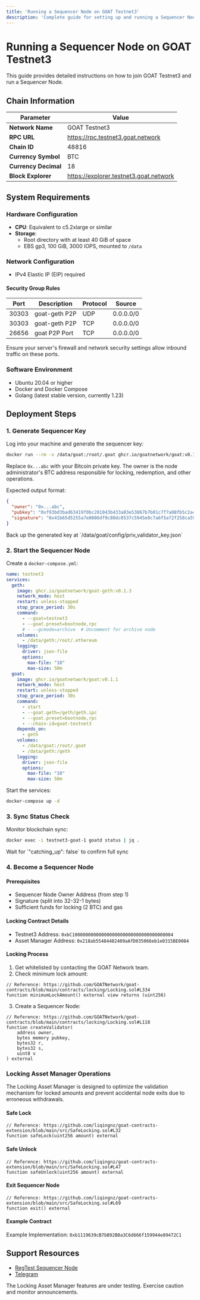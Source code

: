 ```yaml
---
title: 'Running a Sequencer Node on GOAT Testnet3'
description: 'Complete guide for setting up and running a Sequencer Node (2 BTC stake) on GOAT Testnet3'
---
```



# Running a Sequencer Node on GOAT Testnet3

This guide provides detailed instructions on how to join GOAT Testnet3 and run a Sequencer Node.

## Chain Information

| Parameter         | Value                                       |
| ----------------- | ------------------------------------------- |
| **Network Name**  | GOAT Testnet3                               |
| **RPC URL**       | https://rpc.testnet3.goat.network           |
| **Chain ID**      | 48816                                       |
| **Currency Symbol** | BTC                                        |
| **Currency Decimal** | 18                                         |
| **Block Explorer**  | https://explorer.testnet3.goat.network      |

## System Requirements

### Hardware Configuration

- **CPU**: Equivalent to c5.2xlarge or similar
- **Storage**:
  - Root directory with at least 40 GiB of space
  - EBS gp3, 100 GiB, 3000 IOPS, mounted to `/data`

### Network Configuration

- IPv4 Elastic IP (EIP) required

#### Security Group Rules

| Port  | Description        | Protocol | Source    |
| ----- | ------------------ | -------- | --------- |
| 30303 | goat-geth P2P      | UDP      | 0.0.0.0/0 |
| 30303 | goat-geth P2P      | TCP      | 0.0.0.0/0 |
| 26656 | goat P2P Port      | TCP      | 0.0.0.0/0 |

<Callout type="info">
  Ensure your server's firewall and network security settings allow inbound traffic on these ports.
</Callout>

### Software Environment

- Ubuntu 20.04 or higher
- Docker and Docker Compose
- Golang (latest stable version, currently 1.23)

## Deployment Steps

### 1. Generate Sequencer Key

Log into your machine and generate the sequencer key:

```bash
docker run --rm -v /data/goat:/root/.goat ghcr.io/goatnetwork/goat:v0.1.1 modgen locking sign --owner 0x...abc --eth-chain-id 48816
```

Replace `0x...abc` with your Bitcoin private key. The owner is the node administrator's BTC address responsible for locking, redemption, and other operations.

Expected output format:
```json
{
  "owner": "0x...abc",
  "pubkey": "0xf93bd3bad63419f0bc201043b433a03e53867b7b01c7f7a08fb5c2a4e14ce89bd6303df7e5bca824c5c6526aa748f4eef20d9879de26bfda0b00414cb6b76ff8",
  "signature": "0x41b65d5255a7e0006df9c80dc0537c5945e0c7a6f5af2f258ca5969f665f16654449d79355ec2f00d847c4949024216d979057808ccd3dfaf3d8b5d6aa51b1d100"
}
```

<Callout type="warning">
  Back up the generated key at `/data/goat/config/priv_validator_key.json`
</Callout>

### 2. Start the Sequencer Node

Create a `docker-compose.yml`:

```yaml
name: testnet3
services:
  geth:
    image: ghcr.io/goatnetwork/goat-geth:v0.1.3
    network_mode: host
    restart: unless-stopped
    stop_grace_period: 30s
    command:
      - --goat=testnet3
      - --goat.preset=bootnode,rpc
      # - --gcmode=archive  # Uncomment for archive node
    volumes:
      - /data/geth:/root/.ethereum
    logging:
      driver: json-file
      options:
        max-file: "10"
        max-size: 50m
  goat:
    image: ghcr.io/goatnetwork/goat:v0.1.1
    network_mode: host
    restart: unless-stopped
    stop_grace_period: 30s
    command:
      - start
      - --goat.geth=/geth/geth.ipc
      - --goat.preset=bootnode,rpc
      - --chain-id=goat-testnet3
    depends_on:
      - geth
    volumes:
      - /data/goat:/root/.goat
      - /data/geth:/geth
    logging:
      driver: json-file
      options:
        max-file: "10"
        max-size: 50m
```

Start the services:
```bash
docker-compose up -d
```

### 3. Sync Status Check

Monitor blockchain sync:
```bash
docker exec -i testnet3-goat-1 goatd status | jq .
```

<Callout type="info">
  Wait for `"catching_up": false` to confirm full sync
</Callout>

### 4. Become a Sequencer Node

#### Prerequisites
- Sequencer Node Owner Address (from step 1)
- Signature (split into 32-32-1 bytes)
- Sufficient funds for locking (2 BTC) and gas

#### Locking Contract Details
- Testnet3 Address: `0xbC10000000000000000000000000000000000004`
- Asset Manager Address: `0x218ab55484482409aAfD035066eb1e0315BE0084`

#### Locking Process

1. Get whitelisted by contacting the GOAT Network team.
2. Check minimum lock amount:
```solidity
// Reference: https://github.com/GOATNetwork/goat-contracts/blob/main/contracts/locking/Locking.sol#L334
function minimumLockAmount() external view returns (uint256)
```

3. Create a Sequencer Node:
```solidity
// Reference: https://github.com/GOATNetwork/goat-contracts/blob/main/contracts/locking/Locking.sol#L118
function createValidator(
    address owner,
    bytes memory pubkey,
    bytes32 r,
    bytes32 s,
    uint8 v
) external
```

### Locking Asset Manager Operations

<Callout type="info">
  The Locking Asset Manager is designed to optimize the validation mechanism for locked amounts and prevent accidental node exits due to erroneous withdrawals.
</Callout>

#### Safe Lock
```solidity
// Reference: https://github.com/liqingnz/goat-contracts-extension/blob/main/src/SafeLocking.sol#L32
function safeLock(uint256 amount) external
```

#### Safe Unlock
```solidity
// Reference: https://github.com/liqingnz/goat-contracts-extension/blob/main/src/SafeLocking.sol#L47
function safeUnlock(uint256 amount) external
```

#### Exit Sequencer Node
```solidity
// Reference: https://github.com/liqingnz/goat-contracts-extension/blob/main/src/SafeLocking.sol#L69
function exit() external
```

#### Example Contract
Example Implementation: `0xb1119639cB7bB92B8a3C6d666f159944e89472C1`

## Support Resources

- [RegTest Sequencer Node](https://github.com/GOATNetwork/goat-regtest)
- [Telegram](https://t.me/+5JwHzveSo4IxMGY5)

<Callout type="warning">
  The Locking Asset Manager features are under testing. Exercise caution and monitor announcements.
</Callout>